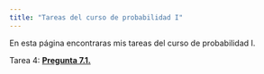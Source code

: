 ```yaml
---
title: "Tareas del curso de probabilidad I"
---
```


En esta página encontraras mis tareas del curso de probabilidad I.

Tarea 4:
  **[Pregunta 7.1.](https://austriamax.github.io/austriamax.proba1.github.io/P7_1.html)**
  
